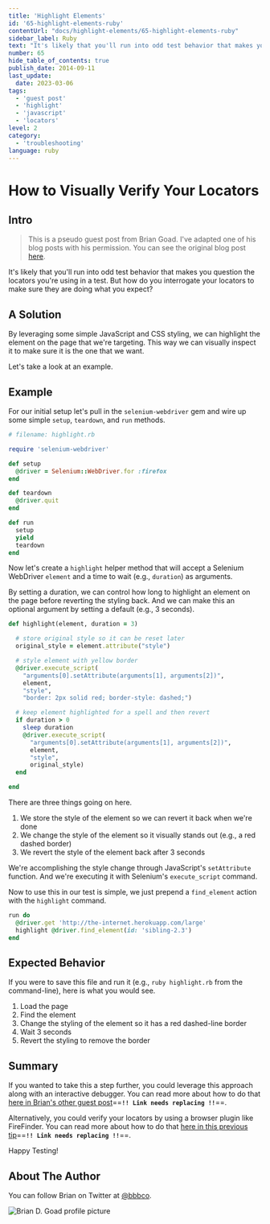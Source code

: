 ```yaml
---
title: 'Highlight Elements'
id: '65-highlight-elements-ruby'
contentUrl: "docs/highlight-elements/65-highlight-elements-ruby"
sidebar_label: Ruby
text: "It's likely that you'll run into odd test behavior that makes you question the locators you're using in a test. But how do you interrogate your locators to make sure they are doing what you expect?"
number: 65
hide_table_of_contents: true
publish_date: 2014-09-11
last_update:
  date: 2023-03-06
tags:
  - 'guest post'
  - 'highlight'
  - 'javascript'
  - 'locators'
level: 2
category:
  - 'troubleshooting'
language: ruby
---
```


# How to Visually Verify Your Locators

## Intro

>This is a pseudo guest post from Brian Goad. I've adapted one of his blog posts with his permission. You can see the original blog post [here](http://swdandruby.wordpress.com/2013/07/19/did-i-select-the-right-element/).

It's likely that you'll run into odd test behavior that makes you question the locators you're using in a test. But how do you interrogate your locators to make sure they are doing what you expect?

## A Solution

By leveraging some simple JavaScript and CSS styling, we can highlight the element on the page that we're targeting. This way we can visually inspect it to make sure it is the one that we want.

Let's take a look at an example.

## Example

For our initial setup let's pull in the `selenium-webdriver` gem and wire up some simple `setup`, `teardown`, and `run` methods.

```ruby
# filename: highlight.rb

require 'selenium-webdriver'

def setup
  @driver = Selenium::WebDriver.for :firefox
end

def teardown
  @driver.quit
end

def run
  setup
  yield
  teardown
end
```

Now let's create a `highlight` helper method that will accept a Selenium WebDriver `element` and a time to wait (e.g., `duration`) as arguments.

By setting a duration, we can control how long to highlight an element on the page before reverting the styling back. And we can make this an optional argument by setting a default (e.g., 3 seconds).

```ruby
def highlight(element, duration = 3)

  # store original style so it can be reset later
  original_style = element.attribute("style")

  # style element with yellow border
  @driver.execute_script(
    "arguments[0].setAttribute(arguments[1], arguments[2])",
    element,
    "style",
    "border: 2px solid red; border-style: dashed;")

  # keep element highlighted for a spell and then revert
  if duration > 0
    sleep duration
    @driver.execute_script(
      "arguments[0].setAttribute(arguments[1], arguments[2])",
      element,
      "style",
      original_style)
  end

end
```

There are three things going on here.

1. We store the style of the element so we can revert it back when we're done
2. We change the style of the element so it visually stands out (e.g., a red dashed border)
3. We revert the style of the element back after 3 seconds

We're accomplishing the style change through JavaScript's `setAttribute` function. And we're executing it with Selenium's `execute_script` command.

Now to use this in our test is simple, we just prepend a `find_element` action with the `highlight` command.

```ruby
run do
  @driver.get 'http://the-internet.herokuapp.com/large'
  highlight @driver.find_element(id: 'sibling-2.3')
end
```


## Expected Behavior

If you were to save this file and run it (e.g., `ruby highlight.rb` from the command-line), here is what you would see.

1. Load the page
2. Find the element
3. Change the styling of the element so it has a red dashed-line border
4. Wait 3 seconds
5. Revert the styling to remove the border

## Summary

If you wanted to take this a step further, you could leverage this approach along with an interactive debugger. You can read more about how to do that [here in Brian's other guest post](http://elementalselenium.com/tips/14-interactive-prompts-revisited)==**`!! Link needs replacing !!`**==.

Alternatively, you could verify your locators by using a browser plugin like FireFinder. You can read more about how to do that [here in this previous tip](http://elementalselenium.com/tips/verifying-locators)==**`!! Link needs replacing !!`**==.

Happy Testing!

## About The Author

You can follow Brian on Twitter at [@bbbco](https://twitter.com/bbbco).

![Brian D. Goad profile picture](/img/authors/brian-goad.jpeg#author-img 'a title')
